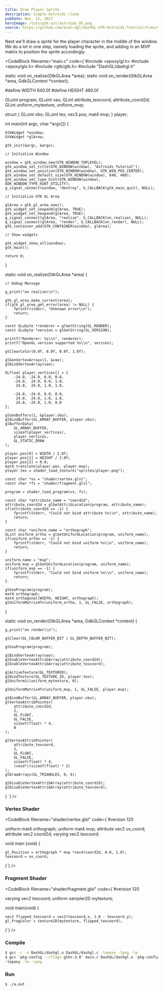 ```yaml
---
title: Draw Player Sprite
description: Simple Astroids clone
pubDate: Nov. 12, 2017
heroImage: /tuts/gtk-ast/astroids_05.png
source: https://github.com/kion-dgl/DashGL-GTK-Astroids-Tutorial/tree/master/05_Draw_Player_Sprite
---
```



Next we'll draw a sprite for the player character in the middle of the window. We do a lot in one step, namely loading the sprite, and adding in an MVP matrix to position the sprite accordingly. 

<CodeBlock
    filename="main.c"
    code={`#include <epoxy/gl.h>
#include <epoxy/glx.h>
#include <gtk/gtk.h>
#include "DashGL/dashgl.h"

static void on_realize(GtkGLArea *area);
static void on_render(GtkGLArea *area, GdkGLContext *context);

#define WIDTH 640.0f
#define HEIGHT 480.0f

GLuint program;
GLuint vao;
GLint attribute_texcoord, attribute_coord2d;
GLint uniform_mytexture, uniform_mvp;

struct {
	GLuint vbo;
	GLuint tex;
	vec3 pos;
	mat4 mvp;
} player;

int main(int argc, char *argv[]) {

	GtkWidget *window;
	GtkWidget *glArea;

	gtk_init(&argc, &argv);

	// Initialize Window

	window = gtk_window_new(GTK_WINDOW_TOPLEVEL);
	gtk_window_set_title(GTK_WINDOW(window), "Astroids Tutorial");
	gtk_window_set_position(GTK_WINDOW(window), GTK_WIN_POS_CENTER);
	gtk_window_set_default_size(GTK_WINDOW(window), 640, 480);
	gtk_window_set_type_hint(GTK_WINDOW(window), GDK_WINDOW_TYPE_HINT_UTILITY);
	g_signal_connect(window, "destroy", G_CALLBACK(gtk_main_quit), NULL);

	// Initialize GTK GL Area

	glArea = gtk_gl_area_new();
	gtk_widget_set_vexpand(glArea, TRUE);
	gtk_widget_set_hexpand(glArea, TRUE);
	g_signal_connect(glArea, "realize", G_CALLBACK(on_realize), NULL);
	g_signal_connect(glArea, "render", G_CALLBACK(on_render), NULL);
	gtk_container_add(GTK_CONTAINER(window), glArea);

	// Show widgets

	gtk_widget_show_all(window);
	gtk_main();

	return 0;

}

static void on_realize(GtkGLArea *area) {

	// Debug Message

	g_print("on realize\\n");

	gtk_gl_area_make_current(area);
	if(gtk_gl_area_get_error(area) != NULL) {
		fprintf(stderr, "Unknown error\\n");
		return;
	}

	const GLubyte *renderer = glGetString(GL_RENDER);
	const GLubyte *version = glGetString(GL_VERSION);

	printf("Renderer: %s\\n", renderer);
	printf("OpenGL version supported %s\\n", version);

	glClearColor(0.0f, 0.0f, 0.0f, 1.0f);

	glGenVertexArrays(1, &vao);
	glBindVertexArray(vao);

	GLfloat player_vertices[] = {
		-24.0, -24.0, 0.0, 0.0, 
		-24.0,  24.0, 0.0, 1.0,
		 24.0,  24.0, 1.0, 1.0,
		
		-24.0, -24.0, 0.0, 0.0,
		 24.0,  24.0, 1.0, 1.0,
		 24.0, -24.0, 1.0, 0.0
	};
	
	glGenBuffers(1, &player.vbo);
	glBindBuffer(GL_ARRAY_BUFFER, player.vbo);
	glBufferData(
		GL_ARRAY_BUFFER,
		sizeof(player_vertices),
		player_vertices,
		GL_STATIC_DRAW
	);
	
	player.pos[0] = WIDTH / 2.0f;
	player.pos[1] = HEIGHT / 2.0f;
	player.pos[2] = 0.0;
	mat4_translate(player.pos, player.mvp);
	player.tex = shader_load_texture("sprites/player.png");

	const char *vs = "shader/vertex.glsl";
	const char *fs = "shader/fragment.glsl";

	program = shader_load_program(vs, fs);

	const char *attribute_name = "coord2d";
	attribute_coord2d = glGetAttribLocation(program, attribute_name);
	if(attribute_coord2d == -1) {
		fprintf(stderr, "Could not bind attribute %s\\n", attribute_name);
		return;
	}

	const char *uniform_name = "orthograph";
	GLint uniform_ortho = glGetUniformLocation(program, uniform_name);
	if(uniform_ortho == -1) {
		fprintf(stderr, "Could not bind uniform %s\\n", uniform_name);
		return;
	}

	uniform_name = "mvp";
	uniform_mvp = glGetUniformLocation(program, uniform_name);
	if(uniform_mvp == -1) {
		fprintf(stderr, "Could not bind uniform %s\\n", uniform_name);
		return;
	}

	glUseProgram(program);
	mat4 orthograph;
	mat4_orthagonal(WIDTH, HEIGHT, orthograph);
	glUniformMatrix4fv(uniform_ortho, 1, GL_FALSE, orthograph);

}

static void on_render(GtkGLArea *area, GdkGLContext *context) {

	g_print("on render\\n");

	glClear(GL_COLOR_BUFFER_BIT | GL_DEPTH_BUFFER_BIT);

	glUseProgram(program);

	glBindVertexArray(vao);
	glEnableVertexAttribArray(attribute_coord2d);
	glEnableVertexAttribArray(attribute_texcoord);
	
	glActiveTexture(GL_TEXTURE0);
	glBindTexture(GL_TEXTURE_2D, player.tex);
	glUniform1i(uniform_mytexture, 0);

	glUniformMatrix4fv(uniform_mvp, 1, GL_FALSE, player.mvp);

	glBindBuffer(GL_ARRAY_BUFFER, player.vbo);
	glVertexAttribPointer(
		attribute_coord2d,
		2,
		GL_FLOAT,
		GL_FALSE,
		sizeof(float) * 4,
		0
	);

	glVertexAttribPointer(
		attribute_texcoord,
		2,
		GL_FLOAT,
		GL_FALSE,
		sizeof(float) * 4,
		(void*)(sizeof(float) * 2)
	);
	glDrawArrays(GL_TRIANGLES, 0, 6);

	glDisableVertexAttribArray(attribute_coord2d);
	glDisableVertexAttribArray(attribute_texcoord);

}
`}
/>

### Vertex Shader

<CodeBlock
    filename="shader/vertex.glsl"
    code={`#version 120

uniform mat4 orthograph;
uniform mat4 mvp;
attribute vec2 uv_coord;
attribute vec2 coord2d;
varying vec2 texcoord;

void main (void) {

	gl_Position = orthograph * mvp *vec4(coord2d, 0.0, 1.0);
	texcoord = uv_coord;

}`}
/>

### Fragment Shader

<CodeBlock
    filename="shader/fragment.glsl"
    code={`#version 120

varying vec2 texcoord;
uniform sampler2D mytexture;

void main(void) {
	
	vec2 flipped_texcoord = vec2(texcoord.x, 1.0 - texcoord.y);
	gl_FragColor = texture2D(mytexture, flipped_texcoord);

}`}
/>

### Compile

```bash
$ gcc -c -o DashGL/dashgl.o DashGL/dashgl.c -lepoxy -lpng -lm
$ gcc `pkg-config --cflags gtk+-3.0` main.c DashGL/dashgl.o `pkg-config --libs gtk+-3.0` \
-lepoxy -lm -lpng
```

### Run

```bash
$ ./a.out
```